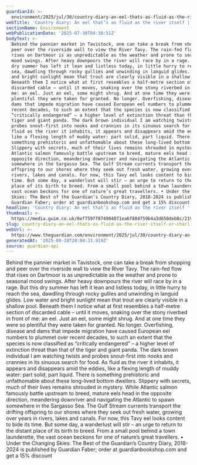 ```yaml
---
guardianId: >-
  environment/2025/jul/30/country-diary-an-eel-thats-as-fluid-as-the-river-itself
webTitle: 'Country diary: An eel that’s as fluid as the river itself | Charlie Elder'
sectionName: Environment
webPublicationDate: '2025-07-30T04:30:51Z'
bodyText: >-
  Behind the pannier market in Tavistock, one can take a break from shopping and
  peer over the riverside wall to view the River Tavy. The rain-fed flow that
  rises on Dartmoor is as unpredictable as the weather and prone to seasonal
  mood swings. After heavy downpours the river will race by in a rage. But this
  dry summer has left it lean and listless today, in little hurry to reach the
  sea, dawdling through rocky gullies and unwinding in languid glides. Low water
  and bright sunlight mean that trout are clearly visible in a shallow pool.
  Beneath them I notice what at first resembles a half-metre section of
  discarded cable – until it moves, snaking over the stony riverbed in front of
  me: an eel. Just an eel, some might shrug. And at one time they were so
  plentiful they were taken for granted. No longer. Overfishing, disease and
  dams that impede migration have caused European eel numbers to plummet over
  recent decades, to such an extent that the species is now classified as
  “critically endangered” – a higher level of extinction threat than that of the
  tiger and giant panda. The dark brown individual I am watching twists and
  probes snout-first into nooks and crannies in its sinuous search for food. As
  fluid as the river it inhabits, it appears and disappears amid the eddies,
  like a flexing length of muddy water: part solid, part liquid. There is
  something prehistoric and unfathomable about these long-lived bottom dwellers.
  Slippery with secrets, much of their lives remains shrouded in mystery. While
  Atlantic salmon famously battle upstream to breed, mature eels head in the
  opposite direction, meandering downriver and navigating the Atlantic to spawn
  somewhere in the Sargasso Sea. The Gulf Stream currents transport the drifting
  offspring to our shores where they seek out fresh water, growing over years in
  rivers, lakes and canals. For now, this Tavy eel looks content to bide its
  time. But some day, a wanderlust will stir – an urge to return to the distant
  place of its birth to breed. From a small pool behind a town launderette, the
  vast ocean beckons for one of nature’s great travellers. • Under the Changing
  Skies: The Best of the Guardian’s Country Diary, 2018-2024 is published by
  Guardian Faber; order at guardianbookshop.com and get a 15% discount
headline: 'Country diary: An eel that’s as fluid as the river itself '
thumbnail: >-
  https://media.guim.co.uk/0ef759ff874904071ea6f884759b4a3d650deb8c/219_0_2370_1896/500.jpg
slug: country-diary-an-eel-thats-as-fluid-as-the-river-itself-or-charlie-elder
webUrl: >-
  https://www.theguardian.com/environment/2025/jul/30/country-diary-an-eel-thats-as-fluid-as-the-river-itself
generatedAt: '2025-08-28T20:04:33.919Z'
source: guardian-api
---
```

Behind the pannier market in Tavistock, one can take a break from shopping and peer over the riverside wall to view the River Tavy. The rain-fed flow that rises on Dartmoor is as unpredictable as the weather and prone to seasonal mood swings. After heavy downpours the river will race by in a rage. But this dry summer has left it lean and listless today, in little hurry to reach the sea, dawdling through rocky gullies and unwinding in languid glides. Low water and bright sunlight mean that trout are clearly visible in a shallow pool. Beneath them I notice what at first resembles a half-metre section of discarded cable – until it moves, snaking over the stony riverbed in front of me: an eel. Just an eel, some might shrug. And at one time they were so plentiful they were taken for granted. No longer. Overfishing, disease and dams that impede migration have caused European eel numbers to plummet over recent decades, to such an extent that the species is now classified as “critically endangered” – a higher level of extinction threat than that of the tiger and giant panda. The dark brown individual I am watching twists and probes snout-first into nooks and crannies in its sinuous search for food. As fluid as the river it inhabits, it appears and disappears amid the eddies, like a flexing length of muddy water: part solid, part liquid. There is something prehistoric and unfathomable about these long-lived bottom dwellers. Slippery with secrets, much of their lives remains shrouded in mystery. While Atlantic salmon famously battle upstream to breed, mature eels head in the opposite direction, meandering downriver and navigating the Atlantic to spawn somewhere in the Sargasso Sea. The Gulf Stream currents transport the drifting offspring to our shores where they seek out fresh water, growing over years in rivers, lakes and canals. For now, this Tavy eel looks content to bide its time. But some day, a wanderlust will stir – an urge to return to the distant place of its birth to breed. From a small pool behind a town launderette, the vast ocean beckons for one of nature’s great travellers. • Under the Changing Skies: The Best of the Guardian’s Country Diary, 2018-2024 is published by Guardian Faber; order at guardianbookshop.com and get a 15% discount
